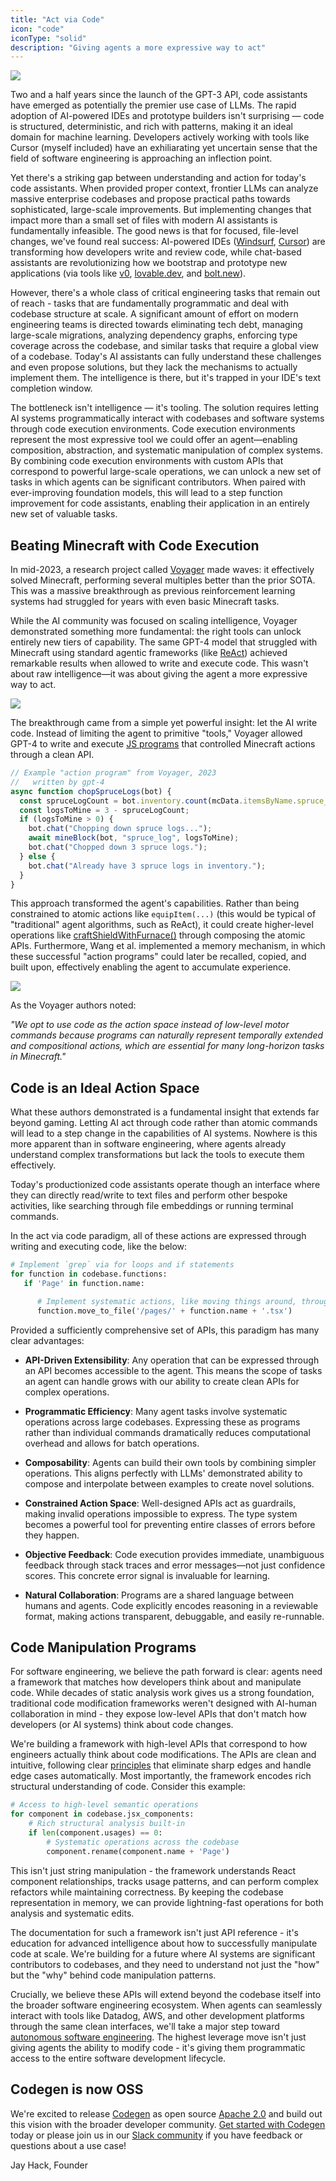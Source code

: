 ```yaml
---
title: "Act via Code"
icon: "code"
iconType: "solid"
description: "Giving agents a more expressive way to act"
---
```


<Frame caption="Voyager (2023) solved agentic tasks with code execution">
  <img src="/images/mine-amethyst.png" />
</Frame>


Two and a half years since the launch of the GPT-3 API, code assistants have emerged as potentially the premier use case of LLMs. The rapid adoption of AI-powered IDEs and prototype builders isn't surprising — code is structured, deterministic, and rich with patterns, making it an ideal domain for machine learning. Developers actively working with tools like Cursor (myself included) have an exhiliarating yet uncertain sense that the field of software engineering is approaching an inflection point.

Yet there's a striking gap between understanding and action for today's code assistants. When provided proper context, frontier LLMs can analyze massive enterprise codebases and propose practical paths towards sophisticated, large-scale improvements. But implementing changes that impact more than a small set of files with modern AI assistants is fundamentally infeasible. The good news is that for focused, file-level changes, we've found real success: AI-powered IDEs ([Windsurf](https://codeium.com/windsurf), [Cursor](https://www.cursor.com/)) are transforming how developers write and review code, while chat-based assistants are revolutionizing how we bootstrap and prototype new applications (via tools like [v0](https://v0.dev/), [lovable.dev](https://lovable.dev/), and [bolt.new](https://bolt.new/)).

However, there's a whole class of critical engineering tasks that remain out of reach - tasks that are fundamentally programmatic and deal with codebase structure at scale. A significant amount of effort on modern engineering teams is directed towards eliminating tech debt, managing large-scale migrations, analyzing dependency graphs, enforcing type coverage across the codebase, and similar tasks that require a global view of a codebase. Today's AI assistants can fully understand these challenges and even propose solutions, but they lack the mechanisms to actually implement them. The intelligence is there, but it's trapped in your IDE's text completion window.


The bottleneck isn't intelligence — it's tooling. The solution requires letting AI systems programmatically interact with codebases and software systems through code execution environments. Code execution environments represent the most expressive tool we could offer an agent—enabling composition, abstraction, and systematic manipulation of complex systems. By combining code execution environments with custom APIs that correspond to powerful large-scale operations, we can unlock a new set of tasks in which agents can be significant contributors. When paired with ever-improving foundation models, this will lead to a step function improvement for code assistants, enabling their application in an entirely new set of valuable tasks.

## Beating Minecraft with Code Execution

In mid-2023, a research project called [Voyager](https://voyager.minedojo.org) made waves: it effectively solved Minecraft, performing several multiples better than the prior SOTA. This was a massive breakthrough as previous reinforcement learning systems had struggled for years with even basic Minecraft tasks.

While the AI community was focused on scaling intelligence, Voyager demonstrated something more fundamental: the right tools can unlock entirely new tiers of capability. The same GPT-4 model that struggled with Minecraft using standard agentic frameworks (like [ReAct](https://klu.ai/glossary/react-agent-model)) achieved remarkable results when allowed to write and execute code. This wasn't about raw intelligence—it was about giving the agent a more expressive way to act.

<Frame>
   <img src="/images/voyager-performance.png" />
</Frame>

The breakthrough came from a simple yet powerful insight: let the AI write code. Instead of limiting the agent to primitive "tools," Voyager allowed GPT-4 to write and execute [JS programs](https://github.com/MineDojo/Voyager/tree/main/skill_library/trial2/skill/code) that controlled Minecraft actions through a clean API.

```javascript
// Example "action program" from Voyager, 2023
//   written by gpt-4
async function chopSpruceLogs(bot) {
  const spruceLogCount = bot.inventory.count(mcData.itemsByName.spruce_log.id);
  const logsToMine = 3 - spruceLogCount;
  if (logsToMine > 0) {
    bot.chat("Chopping down spruce logs...");
    await mineBlock(bot, "spruce_log", logsToMine);
    bot.chat("Chopped down 3 spruce logs.");
  } else {
    bot.chat("Already have 3 spruce logs in inventory.");
  }
}
```

This approach transformed the agent's capabilities. Rather than being constrained to atomic actions like `equipItem(...)` (this would be typical of "traditional" agent algorithms, such as ReAct), it could create higher-level operations like [craftShieldWithFurnace()](https://github.com/MineDojo/Voyager/blob/main/skill_library/trial2/skill/code/craftShieldWithFurnace.js) through composing the atomic APIs. Furthermore, Wang et al. implemented a memory mechanism, in which these successful "action programs" could later be recalled, copied, and built upon, effectively enabling the agent to accumulate experience.

<Frame>
   <img src="/images/voyager-retrieval.png" />
</Frame>

As the Voyager authors noted:

<Tip>*"We opt to use code as the action space instead of low-level motor commands because programs can naturally represent temporally extended and compositional actions, which are essential for many long-horizon tasks in Minecraft."*</Tip>

## Code is an Ideal Action Space

What these authors demonstrated is a fundamental insight that extends far beyond gaming. Letting AI act through code rather than atomic commands will lead to a step change in the capabilities of AI systems. Nowhere is this more apparent than in software engineering, where agents already understand complex transformations but lack the tools to execute them effectively.

Today's productionized code assistants operate though an interface where they can directly read/write to text files and perform other bespoke activities, like searching through file embeddings or running terminal commands.

In the act via code paradigm, all of these actions are expressed through writing and executing code, like the below:

```python
# Implement `grep` via for loops and if statements
for function in codebase.functions:
   if 'Page' in function.name:

      # Implement systematic actions, like moving things around, through an API
      function.move_to_file('/pages/' + function.name + '.tsx')
```

Provided a sufficiently comprehensive set of APIs, this paradigm has many clear advantages:

- **API-Driven Extensibility**: Any operation that can be expressed through an API becomes accessible to the agent. This means the scope of tasks an agent can handle grows with our ability to create clean APIs for complex operations.

- **Programmatic Efficiency**: Many agent tasks involve systematic operations across large codebases. Expressing these as programs rather than individual commands dramatically reduces computational overhead and allows for batch operations.

- **Composability**: Agents can build their own tools by combining simpler operations. This aligns perfectly with LLMs' demonstrated ability to compose and interpolate between examples to create novel solutions.

- **Constrained Action Space**: Well-designed APIs act as guardrails, making invalid operations impossible to express. The type system becomes a powerful tool for preventing entire classes of errors before they happen.

- **Objective Feedback**: Code execution provides immediate, unambiguous feedback through stack traces and error messages—not just confidence scores. This concrete error signal is invaluable for learning.

- **Natural Collaboration**: Programs are a shared language between humans and agents. Code explicitly encodes reasoning in a reviewable format, making actions transparent, debuggable, and easily re-runnable.

## Code Manipulation Programs

For software engineering, we believe the path forward is clear: agents need a framework that matches how developers think about and manipulate code. While decades of static analysis work gives us a strong foundation, traditional code modification frameworks weren't designed with AI-human collaboration in mind - they expose low-level APIs that don't match how developers (or AI systems) think about code changes.

We're building a framework with high-level APIs that correspond to how engineers actually think about code modifications. The APIs are clean and intuitive, following clear [principles](/introduction/guiding-principles) that eliminate sharp edges and handle edge cases automatically. Most importantly, the framework encodes rich structural understanding of code. Consider this example:

```python
# Access to high-level semantic operations
for component in codebase.jsx_components:
    # Rich structural analysis built-in
    if len(component.usages) == 0:
        # Systematic operations across the codebase
        component.rename(component.name + 'Page')
```

This isn't just string manipulation - the framework understands React component relationships, tracks usage patterns, and can perform complex refactors while maintaining correctness. By keeping the codebase representation in memory, we can provide lightning-fast operations for both analysis and systematic edits.

The documentation for such a framework isn't just API reference - it's education for advanced intelligence about how to successfully manipulate code at scale. We're building for a future where AI systems are significant contributors to codebases, and they need to understand not just the "how" but the "why" behind code manipulation patterns.

Crucially, we believe these APIs will extend beyond the codebase itself into the broader software engineering ecosystem. When agents can seamlessly interact with tools like Datadog, AWS, and other development platforms through the same clean interfaces, we'll take a major step toward [autonomous software engineering](/introduction/about#our-mission). The highest leverage move isn't just giving agents the ability to modify code - it's giving them programmatic access to the entire software development lifecycle.

## Codegen is now OSS

We're excited to release [Codegen](https://github.com/codegen-sh/codegen) as open source [Apache 2.0](https://github.com/codegen-sh/codegen/blob/develop/LICENSE) and build out this vision with the broader developer community. [Get started with Codegen](/introduction/getting-started) today or please join us in our [Slack community](https://community.codegen.com) if you have feedback or questions about a use case!

Jay Hack, Founder
